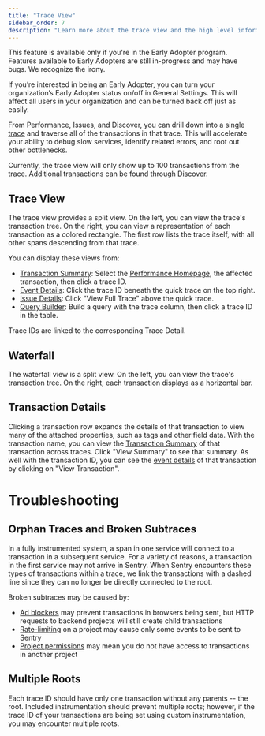 ```yaml
---
title: "Trace View"
sidebar_order: 7
description: "Learn more about the trace view and the high level information you can view for a Trace."
---
```


<Note>

This feature is available only if you're in the Early Adopter program. Features available to Early Adopters are still in-progress and may have bugs. We recognize the irony.

If you’re interested in being an Early Adopter, you can turn your organization’s Early Adopter status on/off in General Settings. This will affect all users in your organization and can be turned back off just as easily.

</Note>

From Performance, Issues, and Discover, you can drill down into a single [trace](/product/performance/distributed-tracing) and traverse all of the transactions in that trace. This will accelerate your ability to debug slow services, identify related errors, and root out other bottlenecks.

Currently, the trace view will only show up to 100 transactions from the trace. Additional transactions can be found through [Discover](/product/discover-queries).

## Trace View

The trace view provides a split view. On the left, you can view the trace's transaction tree. On the right, you can view a representation of each transaction as a colored rectangle. The first row lists the trace itself, with all other spans descending from that trace.

You can display these views from:
- [Transaction Summary](/product/performance/transaction-summary/): Select the [Performance Homepage](/product/performance/), the affected transaction, then click a trace ID.
- [Event Details](/product/performance/event-detail/): Click the trace ID beneath the quick trace on the top right.
- [Issue Details](/product/issues/issue-details/): Click "View Full Trace" above the quick trace.
- [Query Builder](/product/discover-queries/query-builder/): Build a query with the trace column, then click a trace ID in the table.

Trace IDs are linked to the corresponding Trace Detail.

## Waterfall

The waterfall view is a split view. On the left, you can view the trace's transaction tree. On the right, each transaction displays as a horizontal bar.

## Transaction Details

Clicking a transaction row expands the details of that transaction to view many of the attached properties, such as tags and other field data. With the transaction name, you can view the [Transaction Summary](/product/performance/transaction-summary/) of that transaction across traces. Click "View Summary" to see that summary. As well with the transaction ID, you can see the [event details](/product/performance/event-detail/) of that transaction by clicking on "View Transaction".

# Troubleshooting

## Orphan Traces and Broken Subtraces
In a fully instrumented system, a span in one service will connect to a transaction in a subsequent service. For a variety of reasons, a transaction in the first service may not arrive in Sentry. When Sentry encounters these types of transactions within a trace, we link the transactions with a dashed line since they can no longer be directly connected to the root.

Broken subtraces may be caused by:
- [Ad blockers](/platforms/javascript/troubleshooting/#dealing-with-ad-blockers) may prevent transactions in browsers being sent, but HTTP requests to backend projects will still create child transactions
- [Rate-limiting](/product/accounts/quotas/#limiting-events) on a project may cause only some events to be sent to Sentry
- [Project permissions](/product/accounts/membership/#restricting-access) may mean you do not have access to transactions in another project

## Multiple Roots

Each trace ID should have only one transaction without any parents -- the root. Included instrumentation should prevent multiple roots; however, if the trace ID of your transactions are being set using custom instrumentation, you may encounter multiple roots.
